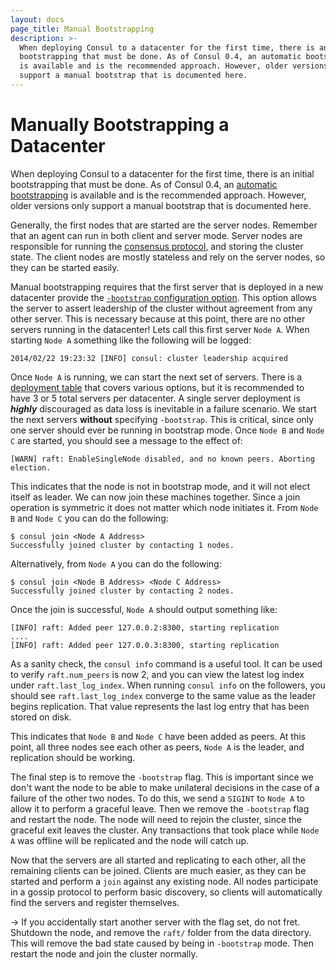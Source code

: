 ```yaml
---
layout: docs
page_title: Manual Bootstrapping
description: >-
  When deploying Consul to a datacenter for the first time, there is an initial
  bootstrapping that must be done. As of Consul 0.4, an automatic bootstrapping
  is available and is the recommended approach. However, older versions only
  support a manual bootstrap that is documented here.
---
```


# Manually Bootstrapping a Datacenter

When deploying Consul to a datacenter for the first time, there is an initial
bootstrapping that must be done. As of Consul 0.4, an
[automatic bootstrapping](/docs/guides/bootstrapping) is available and is
the recommended approach. However, older versions only support a manual
bootstrap that is documented here.

Generally, the first nodes that are started are the server nodes. Remember that
an agent can run in both client and server mode. Server nodes are responsible
for running the [consensus protocol](/docs/internals/consensus), and
storing the cluster state. The client nodes are mostly stateless and rely on the
server nodes, so they can be started easily.

Manual bootstrapping requires that the first server that is deployed in a new
datacenter provide the [`-bootstrap` configuration option](/docs/agent/config/cli-flags#_bootstrap).
This option allows the server
to assert leadership of the cluster without agreement from any other server.
This is necessary because at this point, there are no other servers running in
the datacenter! Lets call this first server `Node A`. When starting `Node A`
something like the following will be logged:

```log
2014/02/22 19:23:32 [INFO] consul: cluster leadership acquired
```

Once `Node A` is running, we can start the next set of servers. There is a
[deployment table](/docs/internals/consensus#toc_4) that covers various
options, but it is recommended to have 3 or 5 total servers per datacenter. A
single server deployment is _**highly**_ discouraged as data loss is inevitable
in a failure scenario. We start the next servers **without** specifying
`-bootstrap`. This is critical, since only one server should ever be running in
bootstrap mode. Once `Node B` and `Node C` are started, you should see a
message to the effect of:

```log
[WARN] raft: EnableSingleNode disabled, and no known peers. Aborting election.
```

This indicates that the node is not in bootstrap mode, and it will not elect
itself as leader. We can now join these machines together. Since a join
operation is symmetric it does not matter which node initiates it. From
`Node B` and `Node C` you can do the following:

```shell-session
$ consul join <Node A Address>
Successfully joined cluster by contacting 1 nodes.
```

Alternatively, from `Node A` you can do the following:

```shell-session
$ consul join <Node B Address> <Node C Address>
Successfully joined cluster by contacting 2 nodes.
```

Once the join is successful, `Node A` should output something like:

```log
[INFO] raft: Added peer 127.0.0.2:8300, starting replication
....
[INFO] raft: Added peer 127.0.0.3:8300, starting replication
```

As a sanity check, the `consul info` command is a useful tool. It can be used to
verify `raft.num_peers` is now 2, and you can view the latest log index under
`raft.last_log_index`. When running `consul info` on the followers, you should
see `raft.last_log_index` converge to the same value as the leader begins
replication. That value represents the last log entry that has been stored on
disk.

This indicates that `Node B` and `Node C` have been added as peers. At this
point, all three nodes see each other as peers, `Node A` is the leader, and
replication should be working.

The final step is to remove the `-bootstrap` flag. This is important since we
don't want the node to be able to make unilateral decisions in the case of a
failure of the other two nodes. To do this, we send a `SIGINT` to `Node A` to
allow it to perform a graceful leave. Then we remove the `-bootstrap` flag and
restart the node. The node will need to rejoin the cluster, since the graceful
exit leaves the cluster. Any transactions that took place while `Node A` was
offline will be replicated and the node will catch up.

Now that the servers are all started and replicating to each other, all the
remaining clients can be joined. Clients are much easier, as they can be started
and perform a `join` against any existing node. All nodes participate in a
gossip protocol to perform basic discovery, so clients will automatically find
the servers and register themselves.

-> If you accidentally start another server with the flag set, do not fret.
Shutdown the node, and remove the `raft/` folder from the data directory. This
will remove the bad state caused by being in `-bootstrap` mode. Then restart the
node and join the cluster normally.
